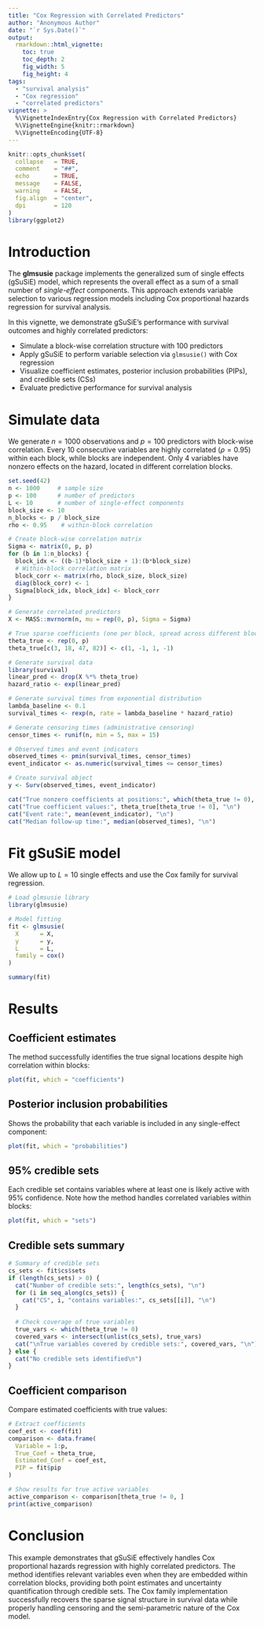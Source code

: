 ```yaml
---
title: "Cox Regression with Correlated Predictors"
author: "Anonymous Author"
date: "`r Sys.Date()`"
output:
  rmarkdown::html_vignette:
    toc: true
    toc_depth: 2
    fig_width: 5
    fig_height: 4
tags:
  - "survival analysis"
  - "Cox regression"
  - "correlated predictors"
vignette: >
  %\VignetteIndexEntry{Cox Regression with Correlated Predictors}
  %\VignetteEngine{knitr::rmarkdown}
  %\VignetteEncoding{UTF-8}
---
```

```r
knitr::opts_chunk$set(
  collapse   = TRUE,
  comment    = "##",
  echo       = TRUE,
  message    = FALSE,
  warning    = FALSE,
  fig.align  = "center",
  dpi        = 120
)
library(ggplot2)
```

# Introduction

The **glmsusie** package implements the generalized sum of single effects (gSuSiE) model, which represents the overall effect as a sum of a small number of *single-effect* components. This approach extends variable selection to various regression models including Cox proportional hazards regression for survival analysis.

In this vignette, we demonstrate gSuSiE's performance with survival outcomes and highly correlated predictors:

- Simulate a block-wise correlation structure with 100 predictors
- Apply gSuSiE to perform variable selection via `glmsusie()` with Cox regression
- Visualize coefficient estimates, posterior inclusion probabilities (PIPs), and credible sets (CSs)
- Evaluate predictive performance for survival analysis

# Simulate data

We generate $n=1000$ observations and $p=100$ predictors with block-wise correlation. Every 10 consecutive variables are highly correlated ($\rho=0.95$) within each block, while blocks are independent. Only 4 variables have nonzero effects on the hazard, located in different correlation blocks.

```r
set.seed(42)
n <- 1000     # sample size
p <- 100      # number of predictors
L <- 10       # number of single-effect components
block_size <- 10
n_blocks <- p / block_size
rho <- 0.95    # within-block correlation

# Create block-wise correlation matrix
Sigma <- matrix(0, p, p)
for (b in 1:n_blocks) {
  block_idx <- ((b-1)*block_size + 1):(b*block_size)
  # Within-block correlation matrix
  block_corr <- matrix(rho, block_size, block_size)
  diag(block_corr) <- 1
  Sigma[block_idx, block_idx] <- block_corr
}

# Generate correlated predictors
X <- MASS::mvrnorm(n, mu = rep(0, p), Sigma = Sigma)

# True sparse coefficients (one per block, spread across different blocks)
theta_true <- rep(0, p)
theta_true[c(3, 18, 47, 82)] <- c(1, -1, 1, -1)

# Generate survival data
library(survival)
linear_pred <- drop(X %*% theta_true)
hazard_ratio <- exp(linear_pred)

# Generate survival times from exponential distribution
lambda_baseline <- 0.1
survival_times <- rexp(n, rate = lambda_baseline * hazard_ratio)

# Generate censoring times (administrative censoring)
censor_times <- runif(n, min = 5, max = 15)

# Observed times and event indicators
observed_times <- pmin(survival_times, censor_times)
event_indicator <- as.numeric(survival_times <= censor_times)

# Create survival object
y <- Surv(observed_times, event_indicator)

cat("True nonzero coefficients at positions:", which(theta_true != 0), "\n")
cat("True coefficient values:", theta_true[theta_true != 0], "\n")
cat("Event rate:", mean(event_indicator), "\n")
cat("Median follow-up time:", median(observed_times), "\n")
```

# Fit gSuSiE model

We allow up to $L=10$ single effects and use the Cox family for survival regression.

```r
# Load glmsusie library
library(glmsusie)

# Model fitting
fit <- glmsusie(
  X      = X,
  y      = y,
  L      = L,
  family = cox()
)

summary(fit)
```

# Results

## Coefficient estimates

The method successfully identifies the true signal locations despite high correlation within blocks:

```r
plot(fit, which = "coefficients")
```

## Posterior inclusion probabilities

Shows the probability that each variable is included in any single-effect component:

```r
plot(fit, which = "probabilities")
```

## 95% credible sets

Each credible set contains variables where at least one is likely active with 95% confidence. Note how the method handles correlated variables within blocks:

```r
plot(fit, which = "sets")
```

## Credible sets summary
```r
# Summary of credible sets
cs_sets <- fit$cs$sets
if (length(cs_sets) > 0) {
  cat("Number of credible sets:", length(cs_sets), "\n")
  for (i in seq_along(cs_sets)) {
    cat("CS", i, "contains variables:", cs_sets[[i]], "\n")
  }
  
  # Check coverage of true variables
  true_vars <- which(theta_true != 0)
  covered_vars <- intersect(unlist(cs_sets), true_vars)
  cat("\nTrue variables covered by credible sets:", covered_vars, "\n")
} else {
  cat("No credible sets identified\n")
}
```

## Coefficient comparison

Compare estimated coefficients with true values:

```r
# Extract coefficients
coef_est <- coef(fit)
comparison <- data.frame(
  Variable = 1:p,
  True_Coef = theta_true,
  Estimated_Coef = coef_est,
  PIP = fit$pip
)

# Show results for true active variables
active_comparison <- comparison[theta_true != 0, ]
print(active_comparison)
```

# Conclusion

This example demonstrates that gSuSiE effectively handles Cox proportional hazards regression with highly correlated predictors. The method identifies relevant variables even when they are embedded within correlation blocks, providing both point estimates and uncertainty quantification through credible sets. The Cox family implementation successfully recovers the sparse signal structure in survival data while properly handling censoring and the semi-parametric nature of the Cox model.